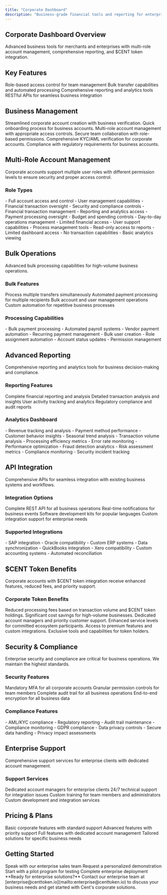 ```yaml
---
title: "Corporate Dashboard"
description: "Business-grade financial tools and reporting for enterprises"
---
```


## Corporate Dashboard Overview

<Card title="Enterprise Financial Management" icon="building" horizontal>
  Advanced business tools for merchants and enterprises with multi-role account
  management, comprehensive reporting, and $CENT token integration.
</Card>

## Key Features

<CardGroup cols={2}>
  <Card title="Multi-Role Management" icon="users">
    Role-based access control for team management
  </Card>
  <Card title="Bulk Operations" icon="layer">
    Bulk transfer capabilities and automated processing
  </Card>
  <Card title="Advanced Reporting" icon="chart">
    Comprehensive reporting and analytics tools
  </Card>
  <Card title="API Integration" icon="code">
    RESTful APIs for seamless business integration
  </Card>
</CardGroup>

## Business Management

<Steps>
  <Step title="Account Setup">
    Streamlined corporate account creation with business verification.
    <Check>Quick onboarding process for business accounts.</Check>
  </Step>

  <Step title="Team Management">
    Multi-role account management with appropriate access controls.
    <Check>Secure team collaboration with role-based permissions.</Check>
  </Step>

  <Step title="Business Verification">
    Comprehensive KYC/AML verification for corporate accounts.
    <Check>
      Compliance with regulatory requirements for business accounts.
    </Check>
  </Step>
</Steps>

## Multi-Role Account Management

<Info>
  Corporate accounts support multiple user roles with different permission
  levels to ensure security and proper access control.
</Info>

### Role Types

<AccordionGroup>
  <Accordion title="Administrator" icon="crown">
    - Full account access and control - User management capabilities - Financial
    transaction oversight - Security and compliance controls
  </Accordion>

  <Accordion title="Finance Manager" icon="chart">
    - Financial transaction management - Reporting and analytics access -
    Payment processing oversight - Budget and spending controls
  </Accordion>

  <Accordion title="Operations Manager" icon="cog">
    - Day-to-day operations management - Limited financial access - User support
    capabilities - Process management tools
  </Accordion>

  <Accordion title="Viewer" icon="eye">
    - Read-only access to reports - Limited dashboard access - No transaction
    capabilities - Basic analytics viewing
  </Accordion>
</AccordionGroup>

## Bulk Operations

<Card title="Enterprise-Scale Processing" icon="layer" horizontal>
  Advanced bulk processing capabilities for high-volume business operations.
</Card>

### Bulk Features

<Columns cols={2}>
  <Card title="Bulk Transfers" icon="exchange">
    Process multiple transfers simultaneously
  </Card>
  <Card title="Batch Payments" icon="credit-card">
    Automated payment processing for multiple recipients
  </Card>
  <Card title="Mass Updates" icon="edit">
    Bulk account and user management operations
  </Card>
  <Card title="Automated Workflows" icon="robot">
    Custom automation for repetitive business processes
  </Card>
</Columns>

### Processing Capabilities

<AccordionGroup>
  <Accordion title="Payment Processing" icon="credit-card">
    - Bulk payment processing - Automated payroll systems - Vendor payment
    automation - Recurring payment management
  </Accordion>

  <Accordion title="Account Management" icon="users">
    - Bulk user creation - Role assignment automation - Account status updates -
    Permission management
  </Accordion>
</AccordionGroup>

## Advanced Reporting

<Card title="Business Intelligence" icon="chart" horizontal>
  Comprehensive reporting and analytics tools for business decision-making and
  compliance.
</Card>

### Reporting Features

<CardGroup cols={2}>
  <Card title="Financial Reports" icon="file-invoice-dollar">
    Complete financial reporting and analysis
  </Card>
  <Card title="Transaction Analytics" icon="chart">
    Detailed transaction analysis and insights
  </Card>
  <Card title="User Activity" icon="users">
    User activity tracking and analytics
  </Card>
  <Card title="Compliance Reports" icon="scale">
    Regulatory compliance and audit reports
  </Card>
</CardGroup>

### Analytics Dashboard

<AccordionGroup>
  <Accordion title="Revenue Analytics" icon="chart">
    - Revenue tracking and analysis - Payment method performance - Customer
    behavior insights - Seasonal trend analysis
  </Accordion>

  <Accordion title="Operational Metrics" icon="cog">
    - Transaction volume analysis - Processing efficiency metrics - Error rate
    monitoring - Performance optimization
  </Accordion>

  <Accordion title="Risk Management" icon="shield">
    - Fraud detection analytics - Risk assessment metrics - Compliance
    monitoring - Security incident tracking
  </Accordion>
</AccordionGroup>

## API Integration

<Card title="Developer-Friendly APIs" icon="code" horizontal>
  Comprehensive APIs for seamless integration with existing business systems and
  workflows.
</Card>

### Integration Options

<CardGroup cols={2}>
  <Card title="RESTful API" icon="code">
    Complete REST API for all business operations
  </Card>
  <Card title="Webhooks" icon="link">
    Real-time notifications for business events
  </Card>
  <Card title="SDKs" icon="toolbox">
    Software development kits for popular languages
  </Card>
  <Card title="Custom Integration" icon="cog">
    Custom integration support for enterprise needs
  </Card>
</CardGroup>

### Supported Integrations

<Columns cols={2}>
  <Card title="ERP Systems" icon="database">
    - SAP integration - Oracle compatibility - Custom ERP systems - Data
    synchronization
  </Card>
  <Card title="Accounting Software" icon="calculator">
    - QuickBooks integration - Xero compatibility - Custom accounting systems -
    Automated reconciliation
  </Card>
</Columns>

## $CENT Token Benefits

<Info>
  Corporate accounts with $CENT token integration receive enhanced features,
  reduced fees, and priority support.
</Info>

### Corporate Token Benefits

<Steps>
  <Step title="Volume Discounts">
    Reduced processing fees based on transaction volume and $CENT token
    holdings.
    <Check>Significant cost savings for high-volume businesses.</Check>
  </Step>

  <Step title="Priority Support">
    Dedicated account managers and priority customer support.
    <Check>Enhanced service levels for committed ecosystem participants.</Check>
  </Step>

  <Step title="Advanced Features">
    Access to premium features and custom integrations.
    <Check>Exclusive tools and capabilities for token holders.</Check>
  </Step>
</Steps>

## Security & Compliance

<Warning>
  Enterprise security and compliance are critical for business operations. We
  maintain the highest standards.
</Warning>

### Security Features

<CardGroup cols={2}>
  <Card title="Multi-Factor Authentication" icon="shield">
    Mandatory MFA for all corporate accounts
  </Card>
  <Card title="Role-Based Access" icon="users">
    Granular permission controls for team members
  </Card>
  <Card title="Audit Logging" icon="file">
    Complete audit trail for all business operations
  </Card>
  <Card title="Data Encryption" icon="lock">
    End-to-end encryption for all business data
  </Card>
</CardGroup>

### Compliance Features

<AccordionGroup>
  <Accordion title="Regulatory Compliance" icon="scale">
    - AML/KYC compliance - Regulatory reporting - Audit trail maintenance -
    Compliance monitoring
  </Accordion>

  <Accordion title="Data Protection" icon="shield">
    - GDPR compliance - Data privacy controls - Secure data handling - Privacy
    impact assessments
  </Accordion>
</AccordionGroup>

## Enterprise Support

<Card title="Dedicated Support" icon="headset" horizontal>
  Comprehensive support services for enterprise clients with dedicated account
  management.
</Card>

### Support Services

<Columns cols={2}>
  <Card title="Account Managers" icon="user-tie">
    Dedicated account managers for enterprise clients
  </Card>
  <Card title="Technical Support" icon="tool">
    24/7 technical support for integration issues
  </Card>
  <Card title="Training Programs" icon="graduation-cap">
    Custom training for team members and administrators
  </Card>
  <Card title="Custom Solutions" icon="cog">
    Custom development and integration services
  </Card>
</Columns>

## Pricing & Plans

<CardGroup cols={2}>
  <Card title="Standard Plan" icon="star">
    Basic corporate features with standard support
  </Card>
  <Card title="Professional Plan" icon="star">
    Advanced features with priority support
  </Card>
  <Card title="Enterprise Plan" icon="star">
    Full features with dedicated account management
  </Card>
  <Card title="Custom Solutions" icon="handshake">
    Tailored solutions for specific business needs
  </Card>
</CardGroup>

## Getting Started

<CardGroup cols={2}>
  <Card title="Contact Sales" icon="phone">
    Speak with our enterprise sales team
  </Card>
  <Card title="Schedule Demo" icon="calendar">
    Request a personalized demonstration
  </Card>
  <Card title="Pilot Program" icon="flask">
    Start with a pilot program for testing
  </Card>
  <Card title="Full Deployment" icon="rocket">
    Complete enterprise deployment
  </Card>
</CardGroup>

<Note>
  **Ready for enterprise solutions?** Contact our enterprise team at
  [enterprise@centtoken.io](mailto:enterprise@centtoken.io) to discuss your
  business needs and get started with Cent's corporate solutions.
</Note>
